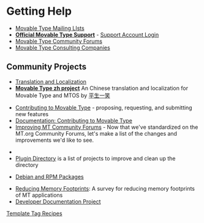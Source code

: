 = Getting Help =

* [http://www.movabletype.org/opensource/mailing-lists.html Movable Type Mailing LIsts]
* '''[http://www.movabletype.com/support/ Official Movable Type Support]''' - [https://secure.sixapart.com/t/account Support Account Login]
* [http://forums.movabletype.org/ Movable Type Community Forums]
* [[Movable Type Consulting Companies]]

== Community Projects ==

* [[Translation and Localization]]
* '''[http://www.thinkjam.org/zoptuno/projects/zh-movable-type.html Movable Type zh project]''' An Chinese translation and localization for Movable Type and MTOS by [http://www.thinkjam.org/zoptuno/ 平生一笑]

* [http://www.movabletype.org/opensource/contributions.html Contributing to Movable Type] - proposing, requesting, and submitting new features
* [[Documentation:Contributing-to-Movable-Type| Documentation: Contributing to Movable Type]]
* [[Improving MT Community Forums]] - Now that we've standardized on the MT.org Community Forums, let's make a list of the changes and improvements we'd like to see.


* [[Category:Template-Tag-Recipes|Template Tag Recipes]]
* [[Plugin Directory]] is a list of projects to improve and clean up the directory

* [[Packaging Project|Debian and RPM Packages]]

* [[Reducing Memory Footprints]]: A survey for reducing memory footprints of MT applications
* [[Developer Documentation Project]]
